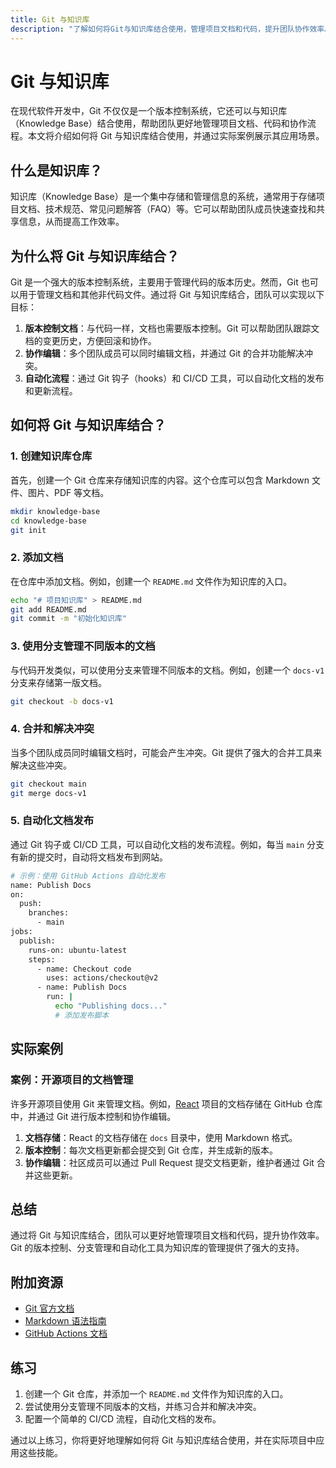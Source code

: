 ```yaml
---
title: Git 与知识库
description: "了解如何将Git与知识库结合使用，管理项目文档和代码，提升团队协作效率。"
---
```


# Git 与知识库

在现代软件开发中，Git 不仅仅是一个版本控制系统，它还可以与知识库（Knowledge Base）结合使用，帮助团队更好地管理项目文档、代码和协作流程。本文将介绍如何将 Git 与知识库结合使用，并通过实际案例展示其应用场景。

## 什么是知识库？

知识库（Knowledge Base）是一个集中存储和管理信息的系统，通常用于存储项目文档、技术规范、常见问题解答（FAQ）等。它可以帮助团队成员快速查找和共享信息，从而提高工作效率。

## 为什么将 Git 与知识库结合？

Git 是一个强大的版本控制系统，主要用于管理代码的版本历史。然而，Git 也可以用于管理文档和其他非代码文件。通过将 Git 与知识库结合，团队可以实现以下目标：

1. **版本控制文档**：与代码一样，文档也需要版本控制。Git 可以帮助团队跟踪文档的变更历史，方便回滚和协作。
2. **协作编辑**：多个团队成员可以同时编辑文档，并通过 Git 的合并功能解决冲突。
3. **自动化流程**：通过 Git 钩子（hooks）和 CI/CD 工具，可以自动化文档的发布和更新流程。

## 如何将 Git 与知识库结合？

### 1. 创建知识库仓库

首先，创建一个 Git 仓库来存储知识库的内容。这个仓库可以包含 Markdown 文件、图片、PDF 等文档。

```bash
mkdir knowledge-base
cd knowledge-base
git init
```

### 2. 添加文档

在仓库中添加文档。例如，创建一个 `README.md` 文件作为知识库的入口。

```bash
echo "# 项目知识库" > README.md
git add README.md
git commit -m "初始化知识库"
```

### 3. 使用分支管理不同版本的文档

与代码开发类似，可以使用分支来管理不同版本的文档。例如，创建一个 `docs-v1` 分支来存储第一版文档。

```bash
git checkout -b docs-v1
```

### 4. 合并和解决冲突

当多个团队成员同时编辑文档时，可能会产生冲突。Git 提供了强大的合并工具来解决这些冲突。

```bash
git checkout main
git merge docs-v1
```

### 5. 自动化文档发布

通过 Git 钩子或 CI/CD 工具，可以自动化文档的发布流程。例如，每当 `main` 分支有新的提交时，自动将文档发布到网站。

```bash
# 示例：使用 GitHub Actions 自动化发布
name: Publish Docs
on:
  push:
    branches:
      - main
jobs:
  publish:
    runs-on: ubuntu-latest
    steps:
      - name: Checkout code
        uses: actions/checkout@v2
      - name: Publish Docs
        run: |
          echo "Publishing docs..."
          # 添加发布脚本
```

## 实际案例

### 案例：开源项目的文档管理

许多开源项目使用 Git 来管理文档。例如，[React](https://github.com/facebook/react) 项目的文档存储在 GitHub 仓库中，并通过 Git 进行版本控制和协作编辑。

1. **文档存储**：React 的文档存储在 `docs` 目录中，使用 Markdown 格式。
2. **版本控制**：每次文档更新都会提交到 Git 仓库，并生成新的版本。
3. **协作编辑**：社区成员可以通过 Pull Request 提交文档更新，维护者通过 Git 合并这些更新。

## 总结

通过将 Git 与知识库结合，团队可以更好地管理项目文档和代码，提升协作效率。Git 的版本控制、分支管理和自动化工具为知识库的管理提供了强大的支持。

## 附加资源

- [Git 官方文档](https://git-scm.com/doc)
- [Markdown 语法指南](https://www.markdownguide.org/)
- [GitHub Actions 文档](https://docs.github.com/en/actions)

## 练习

1. 创建一个 Git 仓库，并添加一个 `README.md` 文件作为知识库的入口。
2. 尝试使用分支管理不同版本的文档，并练习合并和解决冲突。
3. 配置一个简单的 CI/CD 流程，自动化文档的发布。

通过以上练习，你将更好地理解如何将 Git 与知识库结合使用，并在实际项目中应用这些技能。